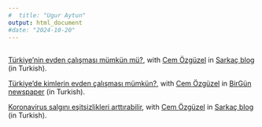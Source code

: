 ```yaml
---
#  title: "Ugur Aytun"
output: html_document
#date: "2024-10-20"
---
```



  


## 

[Türkiye’nin evden çalışması mümkün mü?](https://sarkac.org/2020/04/turkiyenin-evden-calismasi-mumkun-mu/), with [Cem Özgüzel](https://sites.google.com/view/cemozguzel/home) in [Sarkaç blog](https://sarkac.org/) (in Turkish).

[Türkiye’de kimlerin evden çalışması mümkün?](https://www.birgun.net/haber/turkiye-de-kimlerin-evden-calismasi-mumkun-296722), with [Cem Özgüzel](https://sites.google.com/view/cemozguzel/home) in [BirGün newspaper](https://www.birgun.net/) (in Turkish).


[Koronavirus salgını eşitsizlikleri arttırabilir](https://sarkac.org/2020/04/koronavirus-salgini-esitsizlikleri-arttirabilir/), with [Cem Özgüzel](https://sites.google.com/view/cemozguzel/home) in [Sarkaç blog](https://sarkac.org/) (in Turkish).


#
#
#
#
#
#


